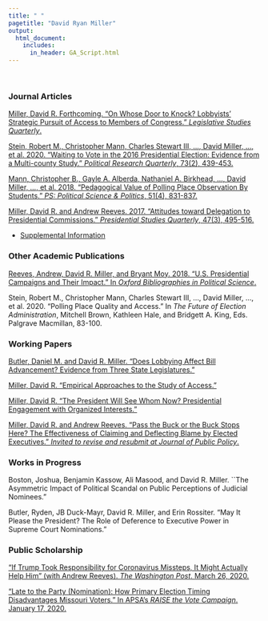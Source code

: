 ```yaml
---
title: " "
pagetitle: "David Ryan Miller"
output:
  html_document:
    includes:
      in_header: GA_Script.html
---
```


&nbsp;  

### Journal Articles

[Miller, David R.  Forthcoming.  "On Whose Door to Knock? Lobbyists' Strategic Pursuit of Access to Members of Congress."  *Legislative Studies Quarterly*.](files/DRM_Targeting_final.pdf)

[Stein, Robert M., Christopher Mann, Charles Stewart III, $\ldots$, David Miller, $\ldots$, et al. 2020. "Waiting to Vote in the 2016 Presidential Election: Evidence from a Multi-county Study." *Political Research Quarterly*, 73(2), 439-453.](files/PRQ_Voting.pdf)

[Mann, Christopher B., Gayle A. Alberda, Nathaniel A. Birkhead, $\ldots$, David Miller, $\ldots$, et al. 2018. "Pedagogical Value of Polling Place Observation By Students." *PS: Political Science & Politics*, 51(4), 831-837.](files/Perspectives_Voting.pdf)

[Miller, David R. and Andrew Reeves. 2017.  "Attitudes toward Delegation to Presidential Commissions." *Presidential Studies Quarterly*, 47(3), 495-516.](files/Commissions.pdf) 

- [Supplemental Information](files/CommissionsAppendix.docx)

### Other Academic Publications

[Reeves, Andrew, David R. Miller, and Bryant Moy.  2018.  "U.S. Presidential Campaigns and Their Impact."  In *Oxford Bibliographies in Political Science*.](http://www.oxfordbibliographies.com/view/document/obo-9780199756223/obo-9780199756223-0156.xml)

Stein, Robert M., Christopher Mann, Charles Stewart III, $\ldots$, David Miller, $\ldots$, et al. 2020. "Polling Place Quality and Access." In *The Future of Election Administration*, Mitchell Brown, Kathleen Hale, and Bridgett A. King, Eds.  Palgrave Macmillan, 83-100.

### Working Papers

[Butler, Daniel M. and David R. Miller.  "Does Lobbying Affect Bill Advancement?  Evidence from Three State Legislatures."](files/LobbyingImpact.pdf)

[Miller, David R.  "Empirical Approaches to the Study of Access."](files/AccessApproaches.pdf)

[Miller, David R. "The President Will See Whom Now?  Presidential Engagement with Organized Interests."](files/WHEngagement.pdf)

[Miller, David R. and Andrew Reeves.  "Pass the Buck or the Buck Stops Here?  The Effectiveness of Claiming and Deflecting Blame by Elected Executives."  *Invited to revise and resubmit at Journal of Public Policy*.](files/main-rr.pdf)

### Works in Progress

Boston, Joshua, Benjamin Kassow, Ali Masood, and David R. Miller. ``The Asymmetric Impact of Political Scandal on Public Perceptions of Judicial Nominees."

Butler, Ryden, JB Duck-Mayr, David R. Miller, and Erin Rossiter.  "May It Please the President? The Role of Deference to Executive Power in Supreme Court Nominations."

### Public Scholarship

["If Trump Took Responsibility for Coronavirus Missteps, It Might Actually Help Him" (with Andrew Reeves).  *The Washington Post*.  March 26, 2020.](https://www.washingtonpost.com/politics/2020/03/26/if-trump-took-responsibility-coronavirus-missteps-it-might-actually-help-him)

["Late to the Party (Nomination): How Primary Election Timing Disadvantages Missouri Voters."  In APSA's *RAISE the Vote Campaign*.  January 17, 2020.](https://connect.apsanet.org/raisethevote/2020/01/17/late-to-the-party-nomination-how-primary-election-timing-disadvantages-missouri-voters/)